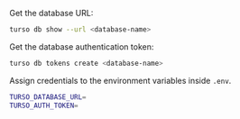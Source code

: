 Get the database URL:

```bash
turso db show --url <database-name>
```

Get the database authentication token:

```bash
turso db tokens create <database-name>
```

Assign credentials to the environment variables inside `.env`.

```bash
TURSO_DATABASE_URL=
TURSO_AUTH_TOKEN=
```
